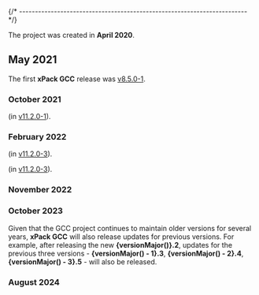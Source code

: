 



{/* ------------------------------------------------------------------------ */}

The project was created in **April 2020**.

## May 2021

The first **xPack GCC** release was
[v8.5.0-1](/blog/2021/05/24/gcc-v8-5-0-1-released/).

### October 2021

<HistoryWindowsUcrt/> (in [v11.2.0-1](/blog/2021/10/20/gcc-v11-2-0-1-released/)).

### February 2022

<HistoryAppleSiliconAdded/> (in [v11.2.0-3](/blog/2022/02/11/gcc-v11-2-0-3-released/)).

<History32bitDiscontinued platforms="x86 Windows and x86 GNU/Linux"/> (in [v11.2.0-3](/blog/2022/02/11/gcc-v11-2-0-3-released/)).

### November 2022

<HistoryXBBv5/>

### October 2023

Given that the GCC project continues to maintain older versions for several
years, **xPack GCC** will also release updates for previous versions.
For example, after releasing the new **{versionMajor()}.2**, updates for
the previous three versions - **{versionMajor() - 1}.3**, **{versionMajor() - 2}.4**, **{versionMajor() - 3}.5** - will also be released.

### August 2024

<HistoryRestructuring/>
